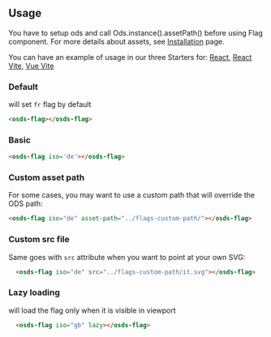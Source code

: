 
<GenericStyle />

## Usage

You have to setup ods and call Ods.instance().assetPath() before using Flag component.
For more details about assets, see [Installation](?path=/docs/code-stencil-components-how-to-install--page#assets) page.

You can have an example of usage in our three Starters for:
[React](?path=/story/code-starters-react--page),
[React Vite](?path=/story/code-starters-react-vite--page),
[Vue Vite](?path=/story/code-starters-vue-vite--page)

### Default
will set `fr` flag by default
<div class="container">
  <osds-flag></osds-flag>
</div>

```html
<osds-flag></osds-flag>
```

### Basic
<div class="container">
  <osds-flag iso='de'></osds-flag>
</div>

```html
<osds-flag iso='de'></osds-flag>
```

### Custom asset path
For some cases, you may want to use a custom path that will override the ODS path:
<div class="container">
  <osds-flag iso="de" asset-path="../flags-custom-path/"></osds-flag>
</div>

```html
<osds-flag iso="de" asset-path="../flags-custom-path/"></osds-flag>
```

### Custom src file
Same goes with `src` attribute when you want to point at your own SVG:
<div class="container">
  <osds-flag iso="de" src="../flags-custom-path/it.svg"></osds-flag>
</div>

```html
  <osds-flag iso="de" src="../flags-custom-path/it.svg"></osds-flag>
```

### Lazy loading
will load the flag only when it is visible in viewport
<div class="container">
  <osds-flag iso="gb" lazy></osds-flag>
</div>

```html
  <osds-flag iso="gb" lazy></osds-flag>
```
